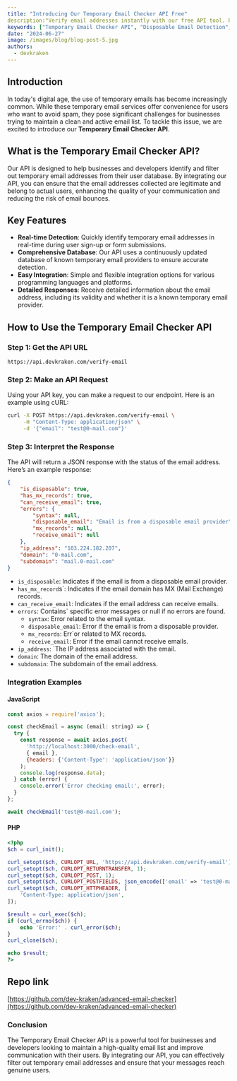 ```yaml
---
title: "Introducing Our Temporary Email Checker API Free"
description:"Verify email addresses instantly with our free API tool. Protect your inbox and ensure valid emails in a snap. Start now for a cleaner, safer email experience!",
keywords: ["Temporary Email Checker API", "Disposable Email Detection", "Email Validation API", "Real-time Email Verification", "Email Quality Assurance", "Prevent Fake Emails", "API for Email Verification", "Temporary Email Identification", "Email Address Validation", "Prevent Email Bounces", "API Integration Guide", "JavaScript Email Checker", "PHP Email Checker", "Comprehensive Email Database", "Email Provider Detection", "Valid Email Addresses", "High-quality Email Lists", "Email Syntax Errors", "MX Records Verification", "Email Server Configuration"]
date: "2024-06-27"
image: /images/blog/blog-post-5.jpg
authors:
  - devkraken
---
```


## Introduction

In today's digital age, the use of temporary emails has become increasingly common. While these temporary email services offer convenience for users who want to avoid spam, they pose significant challenges for businesses trying to maintain a clean and active email list. To tackle this issue, we are excited to introduce our **Temporary Email Checker API**.

## What is the Temporary Email Checker API?

Our API is designed to help businesses and developers identify and filter out temporary email addresses from their user database. By integrating our API, you can ensure that the email addresses collected are legitimate and belong to actual users, enhancing the quality of your communication and reducing the risk of email bounces.

## Key Features

- **Real-time Detection**: Quickly identify temporary email addresses in real-time during user sign-up or form submissions.
- **Comprehensive Database**: Our API uses a continuously updated database of known temporary email providers to ensure accurate detection.
- **Easy Integration**: Simple and flexible integration options for various programming languages and platforms.
- **Detailed Responses**: Receive detailed information about the email address, including its validity and whether it is a known temporary email provider.

## How to Use the Temporary Email Checker API

### Step 1: Get the API URL

```text
https://api.devkraken.com/verify-email
```

### Step 2: Make an API Request

Using your API key, you can make a request to our endpoint. Here is an example using cURL:

```bash
curl -X POST https://api.devkraken.com/verify-email \
     -H "Content-Type: application/json" \
     -d '{"email": "test@0-mail.com"}'
```
### Step 3: Interpret the Response

The API will return a JSON response with the status of the email address. Here’s an example response:

```json
{
	"is_disposable": true,
	"has_mx_records": true,
	"can_receive_email": true,
	"errors": {
		"syntax": null,
		"disposable_email": "Email is from a disposable email provider",
		"mx_records": null,
		"receive_email": null
	},
	"ip_address": "103.224.182.207",
	"domain": "0-mail.com",
	"subdomain": "mail.0-mail.com"
}
```

* `is_disposable`: Indicates if the email is from a disposable email provider.
* `has_mx_record`s`: Indicates if the email domain has MX (Mail Exchange) records.
* `can_receive_email`: Indicates if the email address can receive emails.
* `errors`: Contains` specific error messages or null if no errors are found.
    * `syntax`: Error related to the email syntax.
    * `disposable_email`: Error if the email is from a disposable provider.
    * `mx_records`: Err`or related to MX records.
    * `receive_email`: Error if the email cannot receive emails.
* `ip_address`: `The IP address associated with the email.
* `domain`: The domain of the email address.
* `subdomain`: The subdomain of the email address.

### Integration Examples

#### JavaScript

```javascript
const axios = require('axios');

const checkEmail = async (email: string) => {
  try {
    const response = await axios.post(
      'http://localhost:3000/check-email',
      { email },
      {headers: {'Content-Type': 'application/json'}}
    );
    console.log(response.data);
  } catch (error) {
    console.error('Error checking email:', error);
  }
};

await checkEmail('test@0-mail.com');
```

#### PHP

```php
<?php
$ch = curl_init();

curl_setopt($ch, CURLOPT_URL, 'https://api.devkraken.com/verify-email');
curl_setopt($ch, CURLOPT_RETURNTRANSFER, 1);
curl_setopt($ch, CURLOPT_POST, 1);
curl_setopt($ch, CURLOPT_POSTFIELDS, json_encode(['email' => 'test@0-mail.com']));
curl_setopt($ch, CURLOPT_HTTPHEADER, [
    'Content-Type: application/json',
]);

$result = curl_exec($ch);
if (curl_errno($ch)) {
    echo 'Error:' . curl_error($ch);
}
curl_close($ch);

echo $result;
?>
```

## Repo link
[https://github.com/dev-kraken/advanced-email-checker](https://github.com/dev-kraken/advanced-email-checker)

### Conclusion

The Temporary Email Checker API is a powerful tool for businesses and developers looking to maintain a high-quality email list and improve communication with their users. By integrating our API, you can effectively filter out temporary email addresses and ensure that your messages reach genuine users.
